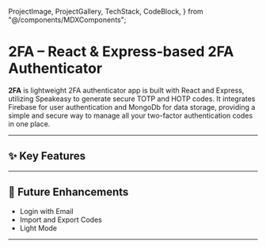  ProjectImage,
  ProjectGallery,
  TechStack,
  CodeBlock,
} from "@/components/MDXComponents";

# 2FA – React & Express-based 2FA Authenticator

**2FA** is lightweight 2FA authenticator app is built with React and Express, utilizing Speakeasy to generate secure TOTP and HOTP codes. It integrates Firebase for user authentication and MongoDb for data storage, providing a simple and secure way to manage all your two-factor authentication codes in one place.

<ProjectImage
  src="/projects/2fa.png"
  alt="Typing Practice App Settings Page"
  caption="Advanced Filters and Customizable Practice Sessions"
  size="large"
/>

---

## ✨ Key Features


---

## 🚀 Future Enhancements
- Login with Email
- Import and Export Codes
- Light Mode

---
